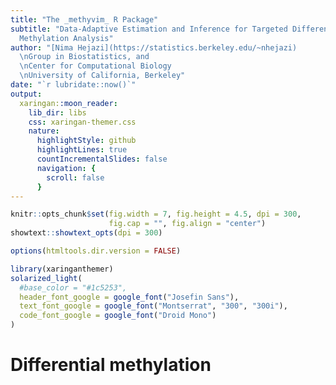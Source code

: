 ```yaml
---
title: "The _methyvim_ R Package"
subtitle: "Data-Adaptive Estimation and Inference for Targeted Differential
  Methylation Analysis"
author: "[Nima Hejazi](https://statistics.berkeley.edu/~nhejazi)
  \nGroup in Biostatistics, and
  \nCenter for Computational Biology
  \nUniversity of California, Berkeley"
date: "`r lubridate::now()`"
output:
  xaringan::moon_reader:
    lib_dir: libs
    css: xaringan-themer.css
    nature:
      highlightStyle: github
      highlightLines: true
      countIncrementalSlides: false
      navigation: {
        scroll: false
      }
---
```


```r
knitr::opts_chunk$set(fig.width = 7, fig.height = 4.5, dpi = 300,
                      fig.cap = "", fig.align = "center")
showtext::showtext_opts(dpi = 300)
```

```r
options(htmltools.dir.version = FALSE)
```

```r
library(xaringanthemer)
solarized_light(
  #base_color = "#1c5253",
  header_font_google = google_font("Josefin Sans"),
  text_font_google = google_font("Montserrat", "300", "300i"),
  code_font_google = google_font("Droid Mono")
)
```

# Differential methylation

